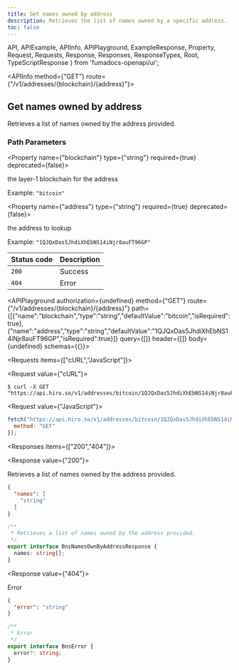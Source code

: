 ```yaml
---
title: Get names owned by address
description: Retrieves the list of names owned by a specific address.
toc: false
---
```


  API,
  APIExample,
  APIInfo,
  APIPlayground,
  ExampleResponse,
  Property,
  Request,
  Requests,
  Response,
  Responses,
  ResponseTypes,
  Root,
  TypeScriptResponse
} from 'fumadocs-openapi/ui';

<Root baseUrl="https://api.hiro.so">

<API>

<APIInfo method={"GET"} route={"/v1/addresses/{blockchain}/{address}"}>

## Get names owned by address

Retrieves a list of names owned by the address provided.
### Path Parameters

<Property name={"blockchain"} type={"string"} required={true} deprecated={false}>

the layer-1 blockchain for the address

<span>Example: `"bitcoin"`</span>

</Property>

<Property name={"address"} type={"string"} required={true} deprecated={false}>

the address to lookup

<span>Example: `"1QJQxDas5JhdiXhEbNS14iNjr8auFT96GP"`</span>

</Property>

| Status code | Description |
| :------ | :------ |
| `200` | Success |
| `404` | Error |

<APIPlayground authorization={undefined} method={"GET"} route={"/v1/addresses/{blockchain}/{address}"} path={[{"name":"blockchain","type":"string","defaultValue":"bitcoin","isRequired":true},{"name":"address","type":"string","defaultValue":"1QJQxDas5JhdiXhEbNS14iNjr8auFT96GP","isRequired":true}]} query={[]} header={[]} body={undefined} schemas={{}}>

</APIPlayground>

</APIInfo>

<APIExample>

<Requests items={["cURL","JavaScript"]}>

<Request value={"cURL"}>

```terminal
$ curl -X GET "https://api.hiro.so/v1/addresses/bitcoin/1QJQxDas5JhdiXhEbNS14iNjr8auFT96GP"
```

</Request>

<Request value={"JavaScript"}>

```js
fetch("https://api.hiro.so/v1/addresses/bitcoin/1QJQxDas5JhdiXhEbNS14iNjr8auFT96GP", {
  method: "GET"
});
```

</Request>

</Requests>

<Responses items={["200","404"]}>

<Response value={"200"}>

Retrieves a list of names owned by the address provided.

<ResponseTypes>

<ExampleResponse>

```json
{
  "names": [
    "string"
  ]
}
```

</ExampleResponse>

<TypeScriptResponse>

```ts
/**
 * Retrieves a list of names owned by the address provided.
 */
export interface BnsNamesOwnByAddressResponse {
  names: string[];
}
```

</TypeScriptResponse>

</ResponseTypes>

</Response>

<Response value={"404"}>

Error

<ResponseTypes>

<ExampleResponse>

```json
{
  "error": "string"
}
```

</ExampleResponse>

<TypeScriptResponse>

```ts
/**
 * Error
 */
export interface BnsError {
  error?: string;
}
```

</TypeScriptResponse>

</ResponseTypes>

</Response>

</Responses>

</APIExample>

</API>

</Root>
